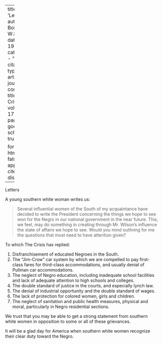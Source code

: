 
---
title: 'Letters'
author: Du Bois, W.E.B.
date: May 1919
categories: 
  - ""
citation: 
  type: article-journal
  container-title: The Crisis
  volume: 17
  issue: 1
  page: 9
google-scholar: true

format:
  html:
    toc: false
    appendix-cite-as: display
---


Letters

A young southern white woman writes us:

> Several influential women of the South of my acquaintance have decided to write the President concerning the things we hope to see won for the Negro in our national government in the near future. This, we feel, may do something in creating through Mr. Wilson's influence the state of affairs we hope to see. Would you mind outlining for me the questions that most need to have attention given?

To which The Crisis has replied:

1. Disfranchisement of educated Negroes in the South.
2. The "Jim-Crow" car system by which we are compelled to pay first-class fares for third-class accommodations, and usually denial of Pullman car accommodations.
3. The neglect of Negro education, including inadequate school facilities and lack of adequate attention to high schools and colleges.
4. The double standard of justice in the courts, and especially lynch law.
5. The denial of industrial opportunity and the double standard of wages.
6. The lack of protection for colored women, girls and children.
7. The neglect of sanitation and public health measures, physical and moral, particularly in Negro residential sections.

We trust that you may be able to get a strong statement from southern white women in opposition to some or all of these grievances.

It will be a glad day for America when southern white women recognize their clear duty toward the Negro.

